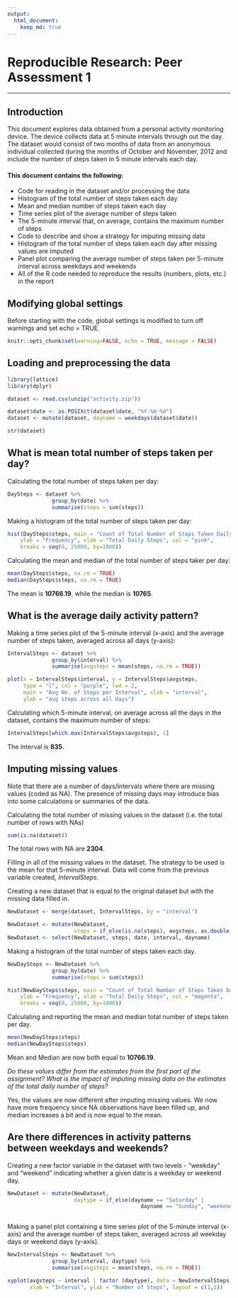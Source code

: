 ```yaml
---
output: 
  html_document:
    keep_md: true
---
```

# Reproducible Research: Peer Assessment 1
_________


## Introduction

This document explores data obtained from a personal activity monitoring device. The device collects data at 5 minute intervals through out the day. The dataset would consist of two months of data from an anonymous individual collected during the months of October and November, 2012 and include the number of steps taken in 5 minute intervals each day.

#### This document contains the following:

- Code for reading in the dataset and/or processing the data
- Histogram of the total number of steps taken each day
- Mean and median number of steps taken each day
- Time series plot of the average number of steps taken
- The 5-minute interval that, on average, contains the maximum number of steps
- Code to describe and show a strategy for imputing missing data
- Histogram of the total number of steps taken each day after missing values are imputed
- Panel plot comparing the average number of steps taken per 5-minute interval across weekdays and weekends
- All of the R code needed to reproduce the results (numbers, plots, etc.) in the report

## Modifying global settings

Before starting with the code, global settings is modified to turn off warnings and set echo = TRUE.

```r

knitr::opts_chunk$set(warning=FALSE, echo = TRUE, message = FALSE)

```

## Loading and preprocessing the data

```r

library(lattice)
library(dplyr)

dataset <- read.csv(unzip("activity.zip"))

dataset$date <- as.POSIXct(dataset$date, "%Y-%m-%d")
dataset <- mutate(dataset, dayname = weekdays(dataset$date))

str(dataset)

```

## What is mean total number of steps taken per day?

Calculating the total number of steps taken per day:

```r

DaySteps <- dataset %>%
              group_by(date) %>%
              summarise(steps = sum(steps))

```

Making a histogram of the total number of steps taken per day:

```r

hist(DaySteps$steps, main = "Count of Total Number of Steps Taken Daily", 
    ylab = "Frequency", xlab = "Total Daily Steps", col = "pink", 
    breaks = seq(0, 25000, by=1000))

```

Calculating the mean and median of the total number of steps taker per day:

```r

mean(DaySteps$steps, na.rm = TRUE)
median(DaySteps$steps, na.rm = TRUE)

```

The mean is **10766.19**, while the median is **10765**.

## What is the average daily activity pattern?

Making a time series plot of the 5-minute interval (x-axis) and the average number of steps taken, averaged across all days (y-axis):

```r

IntervalSteps <- dataset %>%
              group_by(interval) %>%
              summarise(avgsteps = mean(steps, na.rm = TRUE))

plot(x = IntervalSteps$interval, y = IntervalSteps$avgsteps,
     type = "l", col = "purple", lwd = 2,
     main = "Avg No. of Steps per Interval", xlab = "interval", 
     ylab = "avg steps across all days")

```

Calculating which 5-minute interval, on average across all the days in the dataset, contains the maximum number of steps:

```r

IntervalSteps[which.max(IntervalSteps$avgsteps), 1]

```

The interval is **835**.

## Imputing missing values

Note that there are a number of days/intervals where there are missing values (coded as NA). The presence of missing days may introduce bias into some calculations or summaries of the data.

Calculating the total number of missing values in the dataset (i.e. the total number of rows with NAs)

```r

sum(is.na(dataset))

```

The total rows with NA are **2304**.

Filling in all of the missing values in the dataset. The strategy to be used is the mean for that 5-minute interval. Data will come from the previous variable created, *IntervalSteps*.

Creating a new dataset that is equal to the original dataset but with the missing data filled in.

```r

NewDataset <- merge(dataset, IntervalSteps, by = "interval")

NewDataset <- mutate(NewDataset, 
                     steps = if_else(is.na(steps), avgsteps, as.double(steps)))
NewDataset <- select(NewDataset, steps, date, interval, dayname)

```

Making a histogram of the total number of steps taken each day. 

```r

NewDaySteps <- NewDataset %>%
              group_by(date) %>%
              summarise(steps = sum(steps))

hist(NewDaySteps$steps, main = "Count of Total Number of Steps Taken Daily (Imputed NAs)", 
    ylab = "Frequency", xlab = "Total Daily Steps", col = "magenta", 
    breaks = seq(0, 25000, by=1000))

```

Calculating and reporting the mean and median total number of steps taken per day.

```r

mean(NewDaySteps$steps)
median(NewDaySteps$steps)

```

Mean and Median are now both equal to **10766.19**.

*Do these values differ from the estimates from the first part of the assignment? What is the impact of imputing missing data on the estimates of the total daily number of steps?*

Yes, the values are now different after imputing missing values. We now have more frequency since NA observations have been filled up, and median increases a bit and is now equal to the mean.

## Are there differences in activity patterns between weekdays and weekends?

Creating a new factor variable in the dataset with two levels - "weekday" and "weekend" indicating whether a given date is a weekday or weekend day.

```r

NewDataset <- mutate(NewDataset, 
                     daytype = if_else(dayname == "Saturday" | 
                                          dayname == "Sunday", "weekend", "weekday"))
                     
```

Making a panel plot containing a time series plot of the 5-minute interval (x-axis) and the average number of steps taken, averaged across all weekday days or weekend days (y-axis).

```r

NewIntervalSteps <- NewDataset %>%
              group_by(interval, daytype) %>%
              summarise(avgsteps = mean(steps, na.rm = TRUE))

xyplot(avgsteps ~ interval | factor (daytype), data = NewIntervalSteps, type = "l",
       xlab = "Interval", ylab = "Number of Steps", layout = c(1,2))

```
